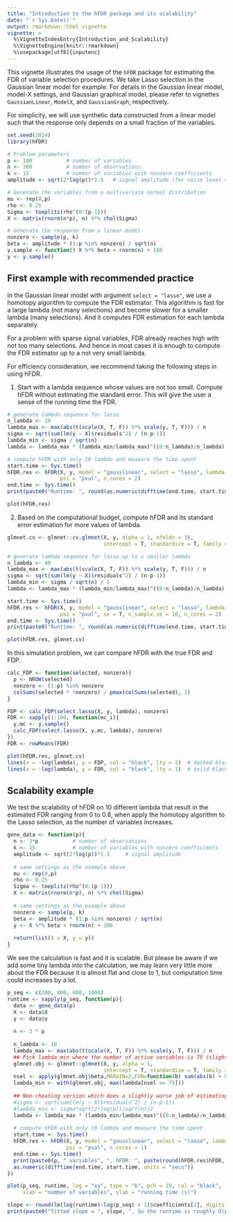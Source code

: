 ```yaml
---
title: "Introduction to the hFDR package and its scalability"
date: "`r Sys.Date()`"
output: rmarkdown::html_vignette
vignette: >
  %\VignetteIndexEntry{Introduction_and_Scalability}
  %\VignetteEngine{knitr::rmarkdown}
  %\usepackage[utf8]{inputenc}
---
```



This vignette illustrates the usage of the `hFDR` package for estimating the FDR of variable selection procedures. We take Lasso selection in the Gaussian linear model for example. For details in the Gaussian linear model, model-X settings, and Gaussian graphical model, please refer to vignettes `GaussianLinear`, `ModelX`, and `GaussianGraph`, respectively.

For simplicity, we will use synthetic data constructed from a linear model such that the response only depends on a small fraction of the variables.


```r
set.seed(2024)
library(hFDR)
```

```r
# Problem parameters
p <- 100           # number of variables
n <- 300           # number of observations
k <- 15            # number of variables with nonzero coefficients
amplitude <- sqrt(2*log(p))*1.5   # signal amplitude (for noise level = 1)

# Generate the variables from a multivariate normal distribution
mu <- rep(0,p)
rho <- 0.25
Sigma <- toeplitz(rho^(0:(p-1)))
X <- matrix(rnorm(n*p), n) %*% chol(Sigma)

# Generate the response from a linear model
nonzero <- sample(p, k)
beta <- amplitude * (1:p %in% nonzero) / sqrt(n)
y.sample <- function() X %*% beta + rnorm(n) + 100
y <- y.sample()
```

First example with recommended practice
--------------

In the Gaussian linear model with argument `select = "lasso"`, we use a homotopy algorithm to compute the FDR estimator. This algorithm is fast for a large lambda (not many 
selections) and become slower for a smaller lambda (many selections). And it computes FDR
estimation for each lambda separately.

For a problem with sparse signal variables, FDR already reaches high with not too many selections. And hence in most cases it is enough to compute the FDR estimator up to a not very small lambda.

For efficiency consideration, we recommend taking the following steps in using hFDR.

1. Start with a lambda sequence whose values are not too small. Compute hFDR without estimating the standard error. This will give the user a sense of the running time the FDR.
```r
# generate lambda sequence for lasso
n_lambda <- 10
lambda_max <- max(abs(t(scale(X, T, F)) %*% scale(y, T, F))) / n
sigma <- sqrt(sum(lm(y ~ X)$residuals^2) / (n-p-1))
lambda_min <- sigma / sqrt(n)
lambda <- lambda_max * (lambda_min/lambda_max)^((0:n_lambda)/n_lambda)

# compute hFDR with only 10 lambda and measure the time spent
start.time <- Sys.time()
hFDR.res <- hFDR(X, y, model = "gausslinear", select = "lasso", lambda = lambda,
                 psi = "pval", n_cores = 2)
end.time <- Sys.time()
print(paste0("Runtime: ", round(as.numeric(difftime(end.time, start.time, units = "secs")), digits = 1), "s."))

plot(hFDR.res)
```

2. Based on the computational budget, compute hFDR and its standard error estimation for more values of lambda.
```r
glmnet.cv <- glmnet::cv.glmnet(X, y, alpha = 1, nfolds = 10,
                               intercept = T, standardize = T, family = "gaussian")

# generate lambda sequence for lasso up to a smaller lambda
n_lambda <- 40
lambda_max <- max(abs(t(scale(X, T, F)) %*% scale(y, T, F))) / n
sigma <- sqrt(sum(lm(y ~ X)$residuals^2) / (n-p-1))
lambda_min <- sigma / sqrt(n) / 5
lambda <- lambda_max * (lambda_min/lambda_max)^((0:n_lambda)/n_lambda)

start.time <- Sys.time()
hFDR.res <- hFDR(X, y, model = "gausslinear", select = "lasso", lambda = lambda, 
                 psi = "pval", se = T, n_sample.se = 10, n_cores = 2)
end.time <- Sys.time()
print(paste0("Runtime: ", round(as.numeric(difftime(end.time, start.time, units = "secs")), digits = 1), "s."))

plot(hFDR.res, glmnet.cv)
```

In this simulation problem, we can compare hFDR with the true FDR and FDP.
```r
calc_FDP <- function(selected, nonzero){
  p <- NROW(selected)
  nonzero <- (1:p) %in% nonzero
  colSums(selected * !nonzero) / pmax(colSums(selected), 1)
}

FDP <- calc_FDP(select.lasso(X, y, lambda), nonzero)
FDR <- sapply(1:100, function(mc_i){
  y.mc <- y.sample()
  calc_FDP(select.lasso(X, y.mc, lambda), nonzero)
})
FDR <- rowMeans(FDR)

plot(hFDR.res, glmnet.cv)
lines(x = -log(lambda), y = FDP, col = "black", lty = 2)  # dashed black line for FDP
lines(x = -log(lambda), y = FDR, col = "black", lty = 1)  # solid black line for FDR
```


Scalability example
--------------

We test the scalability of hFDR on 10 different lambda that result in the estimated FDR ranging from 0 to 0.8, when apply the homotopy algorithm to the Lasso selection, as the number of variables increases.
```r
gene_data <- function(p){
  n <- 3*p           # number of observations
  k <- 15            # number of variables with nonzero coefficients
  amplitude <- sqrt(2*log(p))*1.5     # signal amplitude
  
  # same settings as the example above
  mu <- rep(0,p)
  rho <- 0.25
  Sigma <- toeplitz(rho^(0:(p-1)))
  X <- matrix(rnorm(n*p), n) %*% chol(Sigma)
  
  # same settings as the example above
  nonzero <- sample(p, k)
  beta <- amplitude * (1:p %in% nonzero) / sqrt(n)
  y <- X %*% beta + rnorm(n) + 100
  
  return(list(X = X, y = y))
}
```

We see the calculation is fast and it is scalable. But please be aware if we add some tiny lambda into the calculation, we may learn very little more about the FDR because it is almost flat and close to 1, but computation time could increases by a lot.
```r
p_seq <- c(200, 400, 800, 1600)
runtime <- sapply(p_seq, function(p){
  data <- gene_data(p)
  X <- data$X
  y <- data$y
  
  n <- 3 * p
  
  n_lambda <- 10
  lambda_max <- max(abs(t(scale(X, T, F)) %*% scale(y, T, F))) / n
  ## Pick lambda_min where the number of active variables is 75 (slight cheat since we know k = 15)
  glmnet.obj <- glmnet::glmnet(X, y, alpha = 1,
                               intercept = T, standardize = T, family = "gaussian")
  nsel <- apply(glmnet.obj$beta,MARGIN=2,FUN=function(b) sum(abs(b) > 0))
  lambda_min <- with(glmnet.obj, max(lambda[nsel >= 75]))
  
  ## Non-cheating version which does a slightly worse job of estimating the scaling law
  #sigma <- sqrt(sum(lm(y ~ X)$residuals^2) / (n-p-1))
  #lambda_min <- sigma*sqrt(2*log(p))/sqrt(n)/2
  lambda <- lambda_max * (lambda_min/lambda_max)^((0:n_lambda)/n_lambda)
  
  # compute hFDR with only 10 lambda and measure the time spent
  start.time <- Sys.time()
  hFDR.res <- hFDR(X, y, model = "gausslinear", select = "lasso", lambda = lambda,
                   psi = "pval", n_cores = 1)
  end.time <- Sys.time()
  print(paste0(p, " variables", ", hFDR: ", paste(round(hFDR.res$hFDR, digits = 2), collapse = " ")))
  as.numeric(difftime(end.time, start.time, units = "secs"))
})

plot(p_seq, runtime, log = "xy", type = "b", pch = 19, col = "black",
     xlab = "number of variables", ylab = "running time (s)")

slope <- round(lm(log(runtime)~log(p_seq) + 1)$coefficients[2], digits = 1)
print(paste0("fitted slope = ", slope, ", So the runtime is roughly O(p^", slope, ")."))
```
